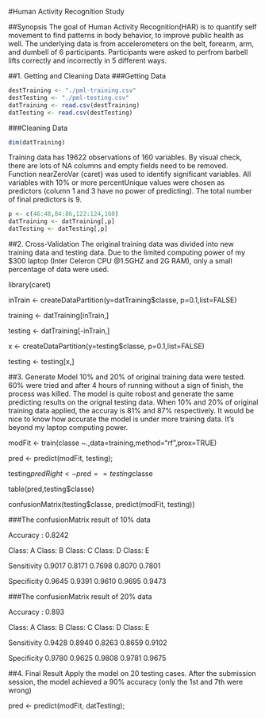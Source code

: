 #Human Activity Recognition Study 

##Synopsis
The goal of Human Activity Recognition(HAR) is to quantify self movement to find patterns in body behavior, to improve public health as well. The underlying data is from accelerometers on the belt, forearm, arm, and dumbell of 6 participants. Participants were asked to perfrom barbell lifts correctly and incorrectly in 5 different ways.

##1. Getting and Cleaning Data
###Getting Data
```r
destTraining <- "./pml-training.csv"
destTesting <- "./pml-testing.csv"
datTraining <- read.csv(destTraining)
datTesting <- read.csv(destTesting)
```

###Cleaning Data
```r
dim(datTraining)
```
Training data has 19622 observations of 160 variables. By visual check, there are lots of NA columns and empty fields need to be removed. Function nearZeroVar {caret} was used to identify significant variables. All variables with 10% or more percentUnique values were chosen as predictors (column 1 and 3 have no power of predicting). The total number of final predictors is 9. 
```r
p <- c(46:48,84:86,122:124,160)
datTraining <- datTraining[,p]
datTesting <- datTesting[,p]
```
##2. Cross-Validation
The original training data was divided into new training data and testing data. Due to the limited computing power of my $300 laptop (Inter Celeron CPU @1.5GHZ and 2G RAM), only a small percentage of data were used. 

library(caret)

inTrain <- createDataPartition(y=datTraining$classe, p=0.1,list=FALSE)

training <- datTraining[inTrain,]

testing <- datTraining[-inTrain,]

x <- createDataPartition(y=testing$classe, p=0.1,list=FALSE)

testing <- testing[x,]

##3. Generate Model
10% and 20% of original training data were tested. 60% were tried and after 4 hours of running without a sign of finish, the process was killed. The model is quite robost and generate the same predicting results on the orignal testing data. When 10% and 20% of original training data applied, the accuray is 81% and 87% respectively. It would be nice to know how accurate the model is under more training data. It's beyond my laptop computing power.  

modFit <- train(classe ~.,data=training,method="rf",prox=TRUE)

pred <- predict(modFit, testing);

testing$predRight <- pred==testing$classe

table(pred,testing$classe)

confusionMatrix(testing$classe, predict(modFit, testing))

###The confusionMatrix result of 10% data

Accuracy : 0.8242 

Class: A Class: B Class: C Class: D Class: E
                     
Sensitivity            0.9017   0.8171   0.7698   0.8070   0.7801

Specificity            0.9645   0.9391   0.9610   0.9695   0.9473


###The confusionMatrix result of 20% data

Accuracy : 0.893 

Class: A Class: B Class: C Class: D Class: E

Sensitivity            0.9428   0.8940   0.8263   0.8659   0.9102

Specificity            0.9780   0.9625   0.9808   0.9781   0.9675



##4. Final Result
Apply the model on 20 testing cases. After the submission session, the model achieved a 90% accuracy (only the 1st and 7th were wrong)

pred <- predict(modFit, datTesting);
